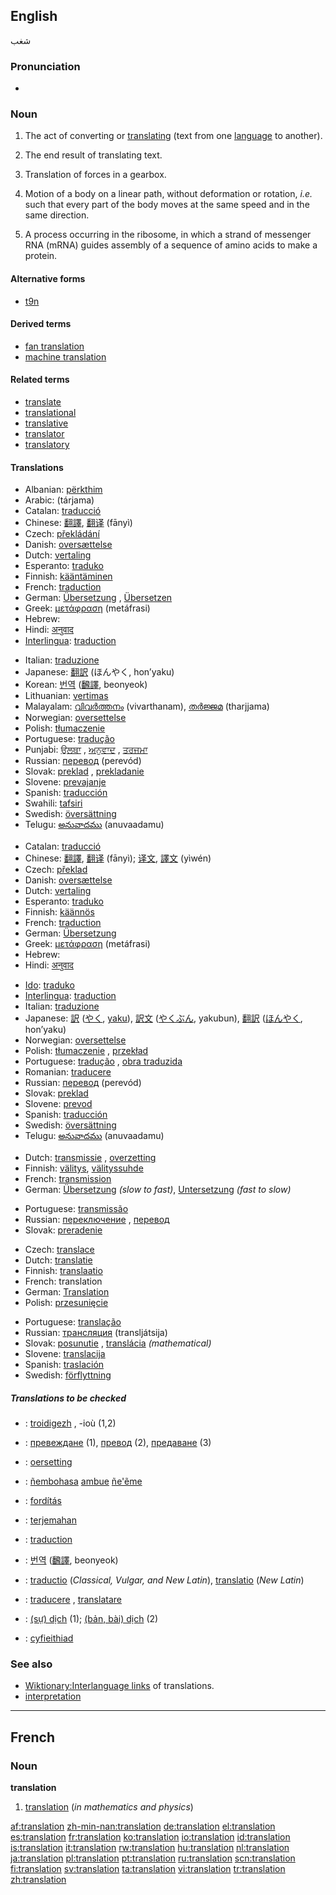 ==English==

شغب

===Pronunciation===
*{{audio|en-us-translation.ogg|Audio (US)}}


===Noun===
{{en-noun|s|-}}

# {{uncountable}} The act of converting or [[translate|translating]] (text from one [[language]] to another).
# {{countable}} The end result of translating text.
# {{physics}} Translation of forces in a gearbox.  <!--needs a proper definition-->
# {{countable}} {{context|mathematics|physics}} Motion of a body on a linear path, without deformation or rotation, ''i.e.'' such that every part of the body moves at the same speed and in the same direction.
# {{genetics}} A process occurring in the ribosome, in which a strand of messenger RNA (mRNA) guides assembly of a sequence of amino acids to make a protein.

====Alternative forms====
* {{italbrac|abbreviation}} [[t9n]]

====Derived terms====
*[[fan translation]]
*[[machine translation]]

====Related terms====
*[[translate]]
*[[translational]]
*[[translative]]
*[[translator]]
*[[translatory]]

====Translations====
{{trans-top|act of translating between languages}}
*Albanian: [[përkthim]]
*Arabic: {{ARchar|[[ترجمة]]}} (tárjama) {{f}}
*Catalan: [[traducció]] {{f}}
*Chinese: [[翻譯]], [[翻译]] (fānyì)
*Czech: [[překládání]] {{n}}
*Danish: [[oversættelse]] {{c}}
*Dutch: [[vertaling]] {{f}}
*Esperanto: [[traduko]]
*Finnish: [[kääntäminen]]
*French: [[traduction]] {{f}}
*German: [[Übersetzung]] {{f}}, [[Übersetzen]] {{n}}
*Greek: [[μετάφραση]] (metáfrasi) {{f}}
*Hebrew: {{he-translation|תרגום|targúm}} {{m}}
*Hindi: [[अनुवाद]]
*[[Interlingua]]: [[traduction]]
{{trans-mid}}
*Italian: [[traduzione]] {{f}}
*Japanese: [[翻訳]] (ほんやく, hon’yaku)
*Korean: [[번역]] ([[飜譯]], beonyeok)
*Lithuanian: [[vertimas]] {{m}}
*Malayalam: [[വിവര്‍ത്തനം]] (vivarthanam), [[തര്‍ജ്ജമ]] (tharjjama)
*Norwegian: [[oversettelse]] {{m}}
*Polish: [[tłumaczenie]] {{n}}
*Portuguese: [[tradução]] {{f}}
*Punjabi: [[ਉਲਥਾ]] {{m}}, [[ਅਨੁਵਾਦ]] {{m}}, [[ਤਰਜਮਾ]] {{m}}
*Russian: [[перевод]] (perevód) {{m}}
*Slovak: [[preklad]] {{m}}, [[prekladanie]] {{n}}
*Slovene: [[prevajanje]] {{n}}
*Spanish: [[traducción]] {{f}}
*Swahili: [[tafsiri]]
*Swedish: [[översättning]] {{c}}
*Telugu: [[అనువాదము]] (anuvaadamu)
{{trans-bottom}}

{{trans-top|result of translating between languages}}
*Catalan: [[traducció]] {{f}}
*Chinese: [[翻譯]], [[翻译]] (fānyì); [[译文]], [[譯文]] (yìwén)
*Czech: [[překlad]] {{m}}
*Danish: [[oversættelse]] {{c}}
*Dutch: [[vertaling]] {{f}}
*Esperanto: [[traduko]]
*Finnish: [[käännös]]
*French: [[traduction]] {{f}}
*German: [[Übersetzung]] {{f}}
*Greek: [[μετάφραση]] (metáfrasi) {{f}}
*Hebrew: {{he-translation|תרגום|targúm}} {{m}}
*Hindi: [[अनुवाद]]
{{trans-mid}}
*[[Ido]]: [[traduko]]
*[[Interlingua]]: [[traduction]]
*Italian: [[traduzione]] {{f}}
*Japanese: [[訳]] ([[やく]], [[yaku]]), [[訳文]] ([[やくぶん]], yakubun), [[翻訳]] ([[ほんやく]], hon’yaku)
*Norwegian: [[oversettelse]] {{m}}
*Polish: [[tłumaczenie]] {{n}}, [[przekład]] {{m}}
*Portuguese: [[tradução]] {{f}}, [[obra traduzida]] {{f}}
*Romanian: [[traducere]] {{f}}
*Russian: [[перевод]] (perevód) {{m}}
*Slovak: [[preklad]] {{m}}
*Slovene: [[prevod]] {{m}}
*Spanish: [[traducción]] {{f}}
*Swedish: [[översättning]] {{c}}
*Telugu: [[అనువాదము]] (anuvaadamu)
{{trans-bottom}}

{{trans-top|of forces in a gearbox}}
*Dutch: [[transmissie]] {{f}}, [[overzetting]] {{f}}
*Finnish: [[välitys]], [[välityssuhde]]
*French: [[transmission]] {{f}}
*German: [[Übersetzung]] {{f}} ''(slow to fast)'', [[Untersetzung]] {{f}} ''(fast to slow)''
{{trans-mid}}
*Portuguese: [[transmissão]] {{f}}
*Russian: [[переключение]] {{n}}, [[перевод]] {{m}}
*Slovak: [[preradenie]] {{n}}
{{trans-bottom}}

{{trans-top|motion without deformation or rotation}}
*Czech: [[translace]] {{f}}
*Dutch: [[translatie]] {{f}}
*Finnish: [[translaatio]]
*French: translation {{f}}
*German: [[Translation]] {{f}}
*Polish: [[przesunięcie]] {{n}}
{{trans-mid}}
*Portuguese: [[translação]] {{f}}
*Russian: [[трансляция]] (transljátsija) {{f}}
*Slovak: [[posunutie]] {{n}}, [[translácia]] {{f}} ''(mathematical)''
*Slovene: [[translacija]] {{f}}
*Spanish: [[traslación]] {{f}}
*Swedish: [[förflyttning]] {{c}}
{{trans-bottom}}

=====Translations to be checked=====
<!--Remove this section once all of the translations below have been moved into the tables above.-->
{{checktrans}}

*{{ttbc|Breton}}: [[troidigezh]] {{f}}, -ioù {{p}} (1,2)
*{{ttbc|Bulgarian}}: [[превеждане]] {{n}} (1), [[превод]] {{m}} (2), [[предаване]] {{n}} (3)
*{{ttbc|Frisian}}: [[oersetting]]
*{{ttbc|Guarani}}: [[ñembohasa]] [[ambue]] [[ñe'ẽ]]me
*{{ttbc|Hungarian}}: [[fordítás]]
*{{ttbc|Indonesian}}: [[terjemah|terjemahan]]
*{{ttbc|Interlingua}}: [[traduction]]
*{{ttbc|Korean}}: [[번역]] ([[飜譯]], beonyeok)
*{{ttbc|Latin}}: [[traductio]] (''Classical, Vulgar, and New Latin''), [[translatio]] (''New Latin'')
*{{ttbc|Romanian}}: [[traducere]] {{f}}, [[translatare]] {{f}}
*{{ttbc|Vietnamese}}: [[dịch|(sự) dịch]] (1); [[dịch|(bản, bài) dịch]] (2)
*{{ttbc|Welsh}}: [[cyfieithiad]] {{m}}

===See also===
*[[Wiktionary:Interlanguage links]] of translations.
*[[interpretation]]

----

==French==
===Noun===
'''translation''' {{m}}
# [[#English|translation]] (''in mathematics and physics'')

[[af:translation]]
[[zh-min-nan:translation]]
[[de:translation]]
[[el:translation]]
[[es:translation]]
[[fr:translation]]
[[ko:translation]]
[[io:translation]]
[[id:translation]]
[[is:translation]]
[[it:translation]]
[[rw:translation]]
[[hu:translation]]
[[nl:translation]]
[[ja:translation]]
[[pl:translation]]
[[pt:translation]]
[[ru:translation]]
[[scn:translation]]
[[fi:translation]]
[[sv:translation]]
[[ta:translation]]
[[vi:translation]]
[[tr:translation]]
[[zh:translation]]